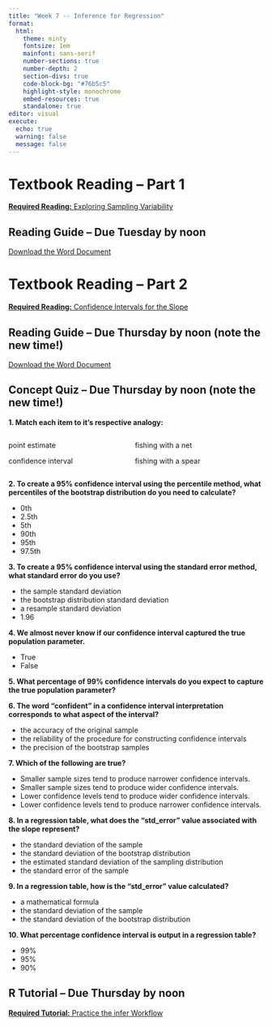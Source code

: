 ```yaml
---
title: "Week 7 -- Inference for Regression"
format: 
  html: 
    theme: minty
    fontsize: 1em
    mainfont: sans-serif
    number-sections: true
    number-depth: 2
    section-divs: true
    code-block-bg: "#76b5c5"
    highlight-style: monochrome
    embed-resources: true
    standalone: true
editor: visual
execute: 
  echo: true
  warning: false
  message: false
---
```


# Textbook Reading -- Part 1

[**Required Reading:** Exploring Sampling Variability](chapters/week7-reading1.html)

## Reading Guide -- Due Tuesday by noon

[Download the Word Document](reading-guide/week7-reading1.docx)

# Textbook Reading -- Part 2

[**Required Reading:** Confidence Intervals for the Slope](chapters/week7-reading2.html)

## Reading Guide -- Due Thursday by noon (note the new time!)

[Download the Word Document](reading-guide/week7-reading2.docx)

## Concept Quiz -- Due Thursday by noon (note the new time!)

**1. Match each item to it's respective analogy:**

::: columns
::: {.column width="40%"}
point estimate

confidence interval
:::

::: {.column width="5%"}
:::

::: {.column width="55%"}
fishing with a net

fishing with a spear
:::
:::

**2. To create a 95% confidence interval using the percentile method, what percentiles of the bootstrap distribution do you need to calculate?**

-   0th
-   2.5th
-   5th
-   90th
-   95th
-   97.5th

**3. To create a 95% confidence interval using the standard error method, what standard error do you use?**

-   the sample standard deviation
-   the bootstrap distribution standard deviation
-   a resample standard deviation
-   1.96

**4. We almost never know if our confidence interval captured the true population parameter.**

-   True
-   False

**5. What percentage of 99% confidence intervals do you expect to capture the true population parameter?**

**6. The word "confident" in a confidence interval interpretation corresponds to what aspect of the interval?**

-   the accuracy of the original sample
-   the reliability of the procedure for constructing confidence intervals
-   the precision of the bootstrap samples

**7. Which of the following are true?**

-   Smaller sample sizes tend to produce narrower confidence intervals.
-   Smaller sample sizes tend to produce wider confidence intervals.
-   Lower confidence levels tend to produce wider confidence intervals.
-   Lower confidence levels tend to produce narrower confidence intervals.

**8. In a regression table, what does the "std_error" value associated with the slope represent?**

-   the standard deviation of the sample
-   the standard deviation of the bootstrap distribution
-   the estimated standard deviation of the sampling distribution
-   the standard error of the sample

**9. In a regression table, how is the "std_error" value calculated?**

-   a mathematical formula
-   the standard deviation of the sample
-   the standard deviation of the bootstrap distribution

**10. What percentage confidence interval is output in a regression table?**

-   99%
-   95%
-   90%

## R Tutorial -- Due Thursday by noon

[**Required Tutorial:** Practice the infer Workflow](tutorial/infer-CI-tutorial.html)
